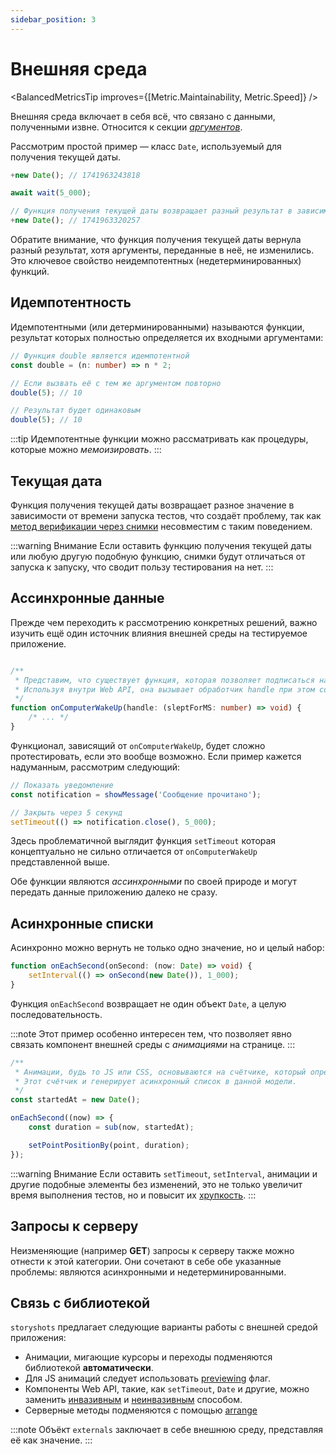 ```yaml
---
sidebar_position: 3
---
```



# Внешняя среда

<BalancedMetricsTip improves={[Metric.Maintainability, Metric.Speed]} />

Внешняя среда включает в себя всё, что связано с данными, полученными извне.
Относится к секции [*аргументов*](/specification/requirements/borders#определение-границ).

Рассмотрим простой пример — класс `Date`, используемый для получения текущей даты.

```ts
+new Date(); // 1741963243818

await wait(5_000);

// Функция получения текущей даты возвращает разный результат в зависимости от времени запуска
+new Date(); // 1741963320257
```

Обратите внимание, что функция получения текущей даты вернула разный результат, хотя аргументы, переданные в неё, не
изменились. Это ключевое свойство неидемпотентных (недетерминированных) функций.

## Идемпотентность

Идемпотентными (или детерминированными) называются функции, результат которых полностью определяется их входными
аргументами:

```ts
// Функция double является идемпотентной
const double = (n: number) => n * 2;

// Если вызвать её с тем же аргументом повторно
double(5); // 10

// Результат будет одинаковым
double(5); // 10
```

:::tip
Идемпотентные функции можно рассматривать как процедуры, которые можно *мемоизировать*.
:::

## Текущая дата

[//]: # (TODO ссылки)

Функция получения текущей даты возвращает разное значение в зависимости от времени запуска тестов, что создаёт проблему,
так как [метод верификации через снимки](/specification/requirements/monitor) несовместим с таким поведением.

:::warning Внимание
Если оставить функцию получения текущей даты или любую другую подобную функцию, снимки будут отличаться от запуска к
запуску, что сводит пользу тестирования на нет.
:::

## Ассинхронные данные

Прежде чем переходить к рассмотрению конкретных решений, важно изучить ещё один источник влияния внешней среды на
тестируемое приложение.

```ts

/**
 * Представим, что существует функция, которая позволяет подписаться на событие выхода компьютера из сна.
 * Используя внутри Web API, она вызывает обработчик handle при этом событии и передаёт в него общее время сна.
 */
function onComputerWakeUp(handle: (sleptForMS: number) => void) {
    /* ... */
}
```

Функционал, зависящий от `onComputerWakeUp`, будет сложно протестировать, если это вообще возможно. Если пример кажется
надуманным, рассмотрим следующий:

```ts
// Показать уведомление
const notification = showMessage('Сообщение прочитано');

// Закрыть через 5 секунд
setTimeout(() => notification.close(), 5_000);
```

Здесь проблематичной выглядит функция `setTimeout` которая концептуально не сильно отличается от `onComputerWakeUp`
представленной выше.

Обе функции являются *ассинхронными* по своей природе и могут передать данные приложению далеко не сразу.

## Асинхронные списки

Асинхронно можно вернуть не только одно значение, но и целый набор:

```ts
function onEachSecond(onSecond: (now: Date) => void) {
    setInterval(() => onSecond(new Date()), 1_000);
}
```

Функция `onEachSecond` возвращает не один объект `Date`, а целую последовательность.

:::note
Этот пример особенно интересен тем, что позволяет явно связать компонент внешней среды с *анимациями* на странице.
:::

```ts
/**
 * Анимации, будь то JS или CSS, основываются на счётчике, который определяет частоту и последовательность.
 * Этот счётчик и генерирует асинхронный список в данной модели.
 */
const startedAt = new Date();

onEachSecond((now) => {
    const duration = sub(now, startedAt);

    setPointPositionBy(point, duration);
});
```

:::warning Внимание
Если оставить `setTimeout`, `setInterval`, анимации и другие подобные элементы без изменений, это не только увеличит
время выполнения тестов, но и повысит их [хрупкость](/specification/main-problems).
:::

## Запросы к серверу

Неизменяющие (например **GET**) запросы к серверу также можно отнести к этой категории. Они сочетают в себе обе
указанные проблемы: являются асинхронными и недетерминированными.

## Связь с библиотекой

`storyshots` предлагает следующие варианты работы с внешней средой приложения:

* Анимации, мигающие курсоры и переходы подменяются библиотекой **автоматически**.
* Для JS анимаций следует использовать [previewing](/API/story-elements/story-config#previewing) флаг.
* Компоненты Web API, такие, как `setTimeout`, `Date` и другие, можно заменить [инвазивным](/patterns/replace#подмена-через-инверсию) и [неинвазивным](/patterns/replace#подмена-через-сайд-эффекты)
  способом.
* Серверные методы подменяются с помощью [arrange](/API/factories/it#arrange)

:::note
Объёкт `externals` заключает в себе внешнюю среду, представляя её как значение.
:::
